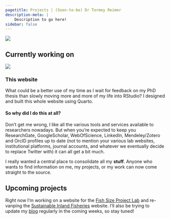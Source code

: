 ```yaml
---
pagetitle: Projects | (Soon-to-be) Dr Tormey Reimer
description-meta: |
    Description to go here!
sidebar: false
---
```

::: {.column-screen .no-gaps}
![](../resources/images/Matre_5x1.jpg)
:::

## Currently working on
::: {.grid .justify-content-space-evenly}
:::: {.g-col-4 .align-self-center .text-center}
![](../resources/images/personal-website.jpg){fig-alt="Screenshot of the website you're on right now... so meta!" style="border: solid 1px var(--bs-primary);"}
::::

:::: {.g-col-8 .align-self-center .text-center}
### This website

What could be a better use of my time as I wait for feedback on my PhD thesis than slowly moving more and more of my life into RStudio? I designed and built this whole website using Quarto.
::::

:::: {.g-col-12 .align-self-center}
#### So why did I do this at all?

Don't get me wrong, I like all the various tools and services available to researchers nowadays. But when you're expected to keep you ResearchGate, GoogleScholar, WebOfScience, LinkedIn, Mendeley/Zotero and OrcID profiles up to date (not to mention your various lab websites, institutional platforms, journal accounts, and whatever we eventually decide to replace Twitter with) it can all get a bit much.

I really wanted a central place to consolidate all my **stuff**. Anyone who wants to find information on me, my projects, or my work can now come straight to the source. 
::::
:::

## Upcoming projects

Right now I'm working on a website for the [Fish Size Project Lab](https://fishsizeproject.github.io/lab_website/) and re-vanping the [Sustainable Inland Fisheries](https://sif.lt) website. I'll also be trying to update my [blog](blog.qmd) regularly in the coming weeks, so stay tuned!

<!-- :::::: {.grid .justify-content-space-evenly style="font-weight:250;"} -->
<!-- ::::: {.g-col-6 .align-self-center} -->
<!-- - More blog posts -->
<!-- ::::: -->

<!-- ::::: {.g-col-6 .align-self-center} -->

<!-- ::::: -->
<!-- :::::: -->




